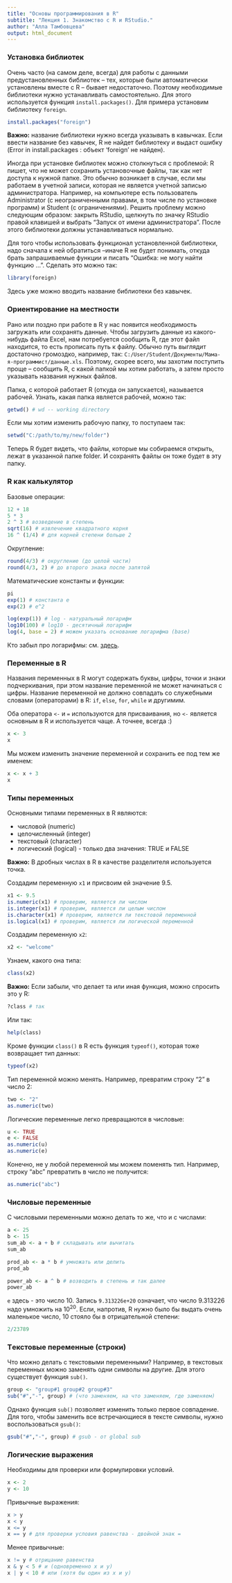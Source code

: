 ```yaml
---
title: "Основы программирования в R"
subtitle: "Лекция 1. Знакомство с R и RStudio."
author: "Алла Тамбовцева"
output: html_document
---
```

### Установка библиотек

Очень часто (на самом деле, всегда) для работы с данными предустановленных библиотек -- тех, которые были автоматически установлены вместе с R -- бывает недостаточно. Поэтому необходимые библиотеки нужно устанавливать самостоятельно. Для этого используется функция `install.packages()`. Для примера установим библиотеку `foreign`.

```r
install.packages("foreign")
```

**Важно:** название библиотеки нужно всегда указывать в кавычках. Если ввести название без кавычек, R не найдет библиотеку и выдаст ошибку (Error in install.packages : объект 'foreign' не найден).

Иногда при установке библиотек можно столкнуться с проблемой: R пишет, что не может сохранить установочные файлы, так как нет доступа к нужной папке. Это обычно возникает в случае, если мы работаем в учетной записи, которая не является учетной записью администратора. Например, на компьютере есть пользователь Administrator (с неограниченными правами, в том числе по установке программ) и Student (с ограничениями). Решить проблему можно следующим образом: закрыть RStudio, щелкнуть по значку RStudio правой клавишей и выбрать "Запуск от имени администратора". После этого библиотеки должны устанавливаться нормально.

Для того чтобы использовать функционал установленной библиотеки, надо сначала к ней обратиться --иначе R не будет понимать, откуда брать запрашиваемые функции и писать "Ошибка: не могу найти функцию ...". Сделать это можно так: 

```r
library(foreign)
```

Здесь уже можно вводить название библиотеки без кавычек.

### Ориентирование на местности

Рано или поздно при работе в R у нас появится необходимость загружать или сохранять данные. Чтобы загрузить данные из какого-нибудь файла Excel, нам потребуется сообщить R, где этот файл находится, то есть прописать путь к файлу. Обычно путь выглядит достаточно громоздко, например, так: `C:/User/Student/Документы/Мама-я-программист/данные.xls`. Поэтому, скорее всего, мы захотим поступить проще -- сообщить R, с какой папкой мы хотим работать, а затем просто указывать названия нужных файлов.

Папка, с которой работает R (откуда он запускается), называется рабочей. Узнать, какая папка является рабочей, можно так: 

```r
getwd() # wd -- working directory
```

Если мы хотим изменить рабочую папку, то поступаем так:

```r
setwd("C:/path/to/my/new/folder")
```

Теперь R будет видеть, что файлы, которые мы собираемся открыть, лежат в указанной папке folder. И сохранять файлы он тоже будет в эту папку.

### R как калькулятор

Базовые операции:

```r
12 + 18 
5 * 3
2 ^ 3 # возведение в степень
sqrt(16) # извлечение квадратного корня
16 ^ (1/4) # для корней степени больше 2
```

Округление:
```r
round(4/3) # округление (до целой части)
round(4/3, 2) # до второго знака после запятой
```

Математические константы и функции:
```r
pi 
exp(1) # константа e
exp(2) # e^2

log(exp(1)) # log - натуральный логарифм
log10(100) # log10 - десятичный логарифм
log(4, base = 2) # можем указать основание логарифма (base)
```

Кто забыл про логарифмы: см. [здесь](https://ru.wikipedia.org/wiki/%D0%9B%D0%BE%D0%B3%D0%B0%D1%80%D0%B8%D1%84%D0%BC).

### Переменные в R

Названия переменных в R могут содержать буквы, цифры, точки и знаки подчеркивания, при этом название переменной не может начинаться с цифры. Название переменной не должно совпадать со служебными словами (операторами) в R: `if`, `else`, `for`, `while` и другимим.

Оба оператора `<-` и `=` используются для присваивания, но `<-` является основным в R и используется чаще. А точнее, всегда :)

```r
x <- 3
x
```
Мы можем изменить значение переменной и сохранить ее под тем же именем:

```r
x <- x + 3
x
```

### Типы переменных

Основными типами переменных в R являются:

* числовой (numeric)
* целочисленный (integer)
* текстовый (character)
* логический (logical) - только два значения: TRUE и FALSE

**Важно:** В дробных числах в R в качестве разделителя используется точка.

Создадим переменную `x1` и присвоим ей значение 9.5.
```r
x1 <- 9.5
is.numeric(x1) # проверим, является ли числом
is.integer(x1) # проверим, является ли целым числом
is.character(x1) # проверим, является ли текстовой переменной
is.logical(x1) # проверим, является ли логической переменной 
```

Создадим переменную `x2`:

```r
x2 <- "welcome"
```

Узнаем, какого она типа:

```r
class(x2)
```

**Важно:** Если забыли, что делает та или иная функция, можно спросить это у R:

```r
?class # так
```

Или так:

```r
help(class)
```

Кроме функции `class()` в R есть функция `typeof()`, которая тоже возвращает тип данных:

```r
typeof(x2)
```


Тип переменной можно менять. Например, превратим строку "2" в число 2:

```r
two <- "2"
as.numeric(two)
```

Логические переменные легко превращаются в числовые:

```r
u <- TRUE
e <- FALSE
as.numeric(u)
as.numeric(e)
```

Конечно, не у любой переменной мы можем поменять тип. Например, строку "abc" превратить в число не получится:

```r
as.numeric("abc")
```

### Числовые переменные

С числовыми переменными можно делать то же, что и с числами:

```r
a <- 25
b <- 15
sum_ab <- a + b # складывать или вычитать
sum_ab

prod_ab <- a * b # умножать или делить
prod_ab

power_ab <- a ^ b # возводить в степень и так далее
power_ab
```

`e` здесь - это число 10. Запись `9.313226e+20` означает, что число $9.313226$ надо умножить на $10^{20}$. Если, напротив, R нужно было бы выдать очень маленькое число, 10 стояло бы в отрицательной степени:

```r
2/23789
```

### Tекстовые переменные (строки)

Что можно делать с текстовыми переменными? Например, в текстовых переменных можно заменять одни символы на другие. Для этого существует функция `sub()`.

```r
group <- "group#1 group#2 group#3"
sub("#","-", group) # (что заменяем, на что заменяем, где заменяем)
```

Однако функция `sub()` позволяет изменить только первое совпадение. Для того, чтобы заменить все встречающиеся в тексте символы, нужно воспользоваться `gsub()`:

```r
gsub("#","-", group) # gsub - от global sub
```

### Логические выражения

Необходимы для проверки или формулировки условий.

```r
x <- 2
y <- 10
```

Привычные выражения:

```r
x > y
x < y
x <= y
x == y # для проверки условия равенства - двойной знак =
```

Менее привычные:

```r
x != y # отрицание равенства
x & y < 5 # и (одновременно x и y)
x | y < 10 # или (хотя бы один из x и y)
```
